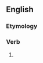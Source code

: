 ==English==

===Etymology===
{{suffix|en|search|eth|nocat=1}}

===Verb===
{{head|en|verb form}}

# {{en-archaic third-person singular of|search}}